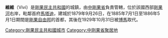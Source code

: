 '''維維'''（Vivi）是[[剛果民主共和國|剛果民主共和國]]的城鎮，由[[中剛果省|中剛果省]]負責管轄，位於該國西部[[剛果河|剛果河]]右岸，毗鄰首府[[馬塔迪|馬塔迪]]，建城於1879年9月26日，在1885年7月1日至1886年5月1日期間是[[剛果自由邦|剛果自由邦]]的首都，其後在1929年10月31日被[[博馬|博馬]]取代。

[[Category:剛果民主共和國城市|Category:剛果民主共和國城市]]
[[Category:中刚果省聚居地|Category:中刚果省聚居地]]

{{DRCongo-stub}}